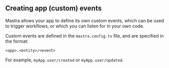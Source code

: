 ## Creating app (custom) events

Mastra allows your app to define its own custom events, which can be used to trigger workflows, or which you can listen for in your own code.

Custom events are defined in the `mastra.config.ts` file, and are specified in the format:

`<app>.<entity>/<event>`

For example, `myApp.user/created` or `myApp.user/updated`.
